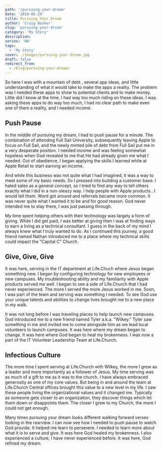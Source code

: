 ```yaml
---
path: '/pursuing-your-dream'
date: '2019-05-24'
title: Pursuing Your Dream
author: 'Craig Booker'
slug: 'pursuing-your-dream'
category: 'My Story'
description:
series: 'NA'
tags:
  - 'My Story'
cover: ./images/pursuing-your-dream.jpg
draft: false
redirect_from:
  - /blog/pursuing-your-dream/
---
```


So here I was with a mountain of debt , several app ideas, and little understanding of what it would take to make the apps a reality. The problem was I needed these apps to show to potential clients and to make money. Little did I know at the time, I had way too much riding on these ideas. I was asking these apps to do way too much, I had no clear path to make even one of them a reality, and I needed income.

## Push Pause

In the middle of pursuing my dream, I had to push pause for a minute. The combination of attending Full Sail University, subsequently leaving Apple to focus on Full Sail, and the newly minted pile of debt from Full Sail put me in a very desperate position. I needed income and was feeling somewhat hopeless when God revealed to me that He had already given me what I needed. Out of obedience, I began applying the skills I learned while at Apple Retail to start earning an income.

And while this business was not quite what I had imagined, it was a way to meet some of my basic needs. So I pressed into building a customer base. I hated sales as a general concept, so I tried to find any way to tell others exactly what I did in a non-sleazy way. I help people with Apple products…I would tell them. Word got around and referrals became more common. It was never quite what I wanted it to be and for good reason. God never intended me to stay there, I was just passing through.

My time spent helping others with their technology was largely a form of giving. While I did get paid, I was better at giving then I was at finding ways to earn a living as a technical consultant. I guess in the back of my mind I always knew what I truly wanted to do. As I continued this journey, a good friend named Nathan introduced me to a place where my technical skills could impact the “Capital C” Church.

## Give, Give, Give

It was here, serving in the IT department at Life.Chuch where Jesus began something new. I began by configuring technology for new employees or new campuses. My troubleshooting ability and my familiarity with Apple products served me well. I began to see a side of Life.Church that I had never experienced. The more I served the more Jesus worked in me. Soon, I was part of the team and serving was something I needed. To see God use your unique talents and abilities to change lives brought me to a new place in my walk.

It was not long before I was traveling places to help launch new campuses. God introduced me to a new friend named Tyler a.k.a. “Wilkey.” Tyler saw something in me and invited me to come alongside him as we lead local volunteers to launch campuses. It was here where my dream began to change. It was here where God began to heal my brokenness. I was now a part of the IT Volunteer Leadership Team at Life.Church.

## Infectious Culture

The more time I spent serving at Life.Church with Wilkey, the more I grew as a leader and more importantly as a follower of Jesus. My time serving was as much of a gift to me as it was to the church. I have always embraced generosity as one of my core values. But being in and around the team at Life.Church Central offices brought this value to a new level in my life. I saw these people living the organizational values and it changed me. Typically as someone gets closer to an organization, they discover things which let them down or disappoints them. The closer I grew to my Church, the more I could not get enough.

Many times pursuing your dream looks different walking forward verses looking in the rearview. I can now see how I needed to push pause to watch God provide. It helped me learn to persevere. I needed to learn more about what it is to serve and give. It was here God healed my brokenness. I also experienced a culture, I have never experienced before. It was here, God refined my dream.
